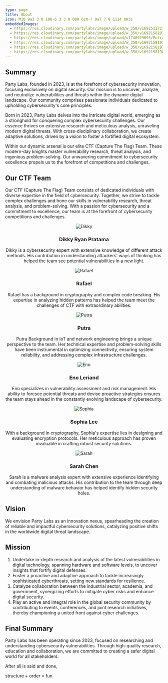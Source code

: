 ```yaml
---
type: page
title: About
icon: M10 9a3 3 0 100-6 3 3 0 000 6zm-7 9a7 7 0 1114 0H3z
embeddedImages:
  - https://res.cloudinary.com/partylabs/image/upload/w_350/v1692511721/dikkyryan_rfcx4j.png
  - https://res.cloudinary.com/partylabs/image/upload/w_350/v1692158197/rafael_rprnfh.png
  - https://res.cloudinary.com/partylabs/image/upload/v1748929693/Putra_gvz0j9.jpg
  - https://res.cloudinary.com/partylabs/image/upload/w_350/v1692158197/eno_px7xia.png
  - https://res.cloudinary.com/partylabs/image/upload/w_350/v1692158197/shopia_warxnw.png
  - https://res.cloudinary.com/partylabs/image/upload/w_350/v1692158198/sarah_uc0frl.png
---
```


## Summary
Party Labs, founded in 2023, is at the forefront of cybersecurity innovation, focusing exclusively on digital security. Our mission is to uncover, analyze, and neutralize vulnerabilities and threats within the dynamic digital landscape. Our community comprises passionate individuals dedicated to upholding cybersecurity's core principles.

Born in 2023, Party Labs delves into the intricate digital world, emerging as a stronghold for conquering complex cybersecurity challenges. Our essence thrives on extensive research and meticulous analysis, unraveling modern digital threats. With cross-disciplinary collaboration, we create adaptive solutions, driven by a vision to foster a fortified digital ecosystem.

Within our dynamic arsenal is our elite CTF (Capture The Flag) Team. These modern-day knights master vulnerability research, threat analysis, and ingenious problem-solving. Our unwavering commitment to cybersecurity excellence propels us to the forefront of competitions and challenges.

## Our CTF Team
Our CTF (Capture The Flag) Team consists of dedicated individuals with diverse expertise in the field of cybersecurity. Together, we strive to tackle complex challenges and hone our skills in vulnerability research, threat analysis, and problem-solving. With a passion for cybersecurity and a commitment to excellence, our team is at the forefront of cybersecurity competitions and challenges.

<div align="center">

![Dikky](https://res.cloudinary.com/partylabs/image/upload/w_350/v1692511721/dikkyryan_rfcx4j.png)
### Dikky Ryan Pratama
Dikky is a cybersecurity expert with extensive knowledge of different attack methods. His contribution in understanding attackers' ways of thinking has helped the team see potential vulnerabilities in a new light.

![Rafael](https://res.cloudinary.com/partylabs/image/upload/w_350/v1692158197/rafael_rprnfh.png)
### Rafael
Rafael has a background in cryptography and complex code breaking. His expertise in analyzing hidden patterns has helped the team meet the challenges of CTF with extraordinary abilities.

![Putra](https://res.cloudinary.com/partylabs/image/upload/v1748929693/Putra_gvz0j9.jpg)
### Putra
Putra Background in IoT and network engineering brings a unique perspective to the team. Her technical expertise and problem-solving skills have been instrumental in optimizing connectivity, ensuring system reliability, and addressing complex infrastructure challenges.

![Eno](https://res.cloudinary.com/partylabs/image/upload/w_350/v1692158197/eno_px7xia.png)
### Eno Leriand
Eno specializes in vulnerability assessment and risk management. His ability to foresee potential threats and devise proactive strategies ensures the team stays ahead in the constantly evolving landscape of cybersecurity.

![Sophia](https://res.cloudinary.com/partylabs/image/upload/w_350/v1692158197/shopia_warxnw.png)
### Sophia Lee
With a background in cryptography, Sophia's expertise lies in designing and evaluating encryption protocols. Her meticulous approach has proven invaluable in crafting robust security solutions.

![Sarah](https://res.cloudinary.com/partylabs/image/upload/w_350/v1692158198/sarah_uc0frl.png)
### Sarah Chen
Sarah is a malware analysis expert with extensive experience identifying and combating malicious attacks. His contribution to the team through deep understanding of malware behavior has helped identify hidden security holes.

</div>

## Vision
We envision Party Labs as an innovation nexus, spearheading the creation of reliable and impactful cybersecurity solutions, catalyzing positive shifts in the worldwide digital threat landscape.

## Mission
1. Undertake in-depth research and analysis of the latest vulnerabilities in digital technology, spanning hardware and software levels, to uncover insights that fortify digital defenses.
2. Foster a proactive and adaptive approach to tackle increasingly sophisticated cyberthreats, setting new standards for resilience.
3. Catalyze collaboration between the industrial sector, academia, and government, synergizing efforts to mitigate cyber risks and enhance digital security.
4. Play an active and integral role in the global security community by contributing to events, conferences, and joint research initiatives, thereby championing a united front against cyber challenges.



## Final Summary
Party Labs has been operating since 2023, focused on researching and understanding cybersecurity vulnerabilities. Through high-quality research, education and collaboration, we are committed to creating a safer digital world for all stakeholders.

<span>After all is said and done, </span>

<span className="text-primary">structure</span>
<span> + </span>
<span className="text-secondary">order</span>
<span> = </span>
<span className="text-tertiary"> fun</span>
